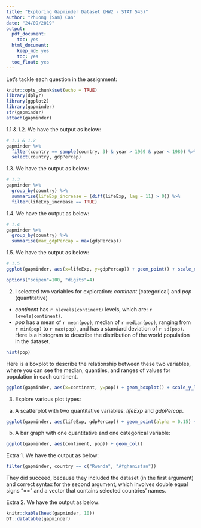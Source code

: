 ```yaml
---
title: "Exploring Gapminder Dataset (HW2 - STAT 545)"
author: "Phuong (Sam) Can"
date: "24/09/2019"
output:
  pdf_document:
    toc: yes
  html_document:
    keep_md: yes
    toc: yes
  toc_float: yes
---
```


Let's tackle each question in the assignment:
```r
knitr::opts_chunk$set(echo = TRUE)
library(dplyr)
library(ggplot2)
library(gapminder)
str(gapminder)
attach(gapminder)
```

1.1 & 1.2. We have the output as below:

```r
# 1.1 & 1.2
gapminder %>%
  filter(country == sample(country, 3) & year > 1969 & year < 1980) %>%
  select(country, gdpPercap)
```

1.3. We have the output as below:

```r
# 1.3
gapminder %>% 
  group_by(country) %>% 
  summarise(lifeExp_increase = (diff(lifeExp, lag = 11) > 0)) %>% 
  filter(lifeExp_increase == TRUE)
```

1.4. We have the output as below:

```r
# 1.4
gapminder %>% 
  group_by(country) %>% 
  summarise(max_gdpPercap = max(gdpPercap))
```

1.5. We have the output as below:

```r
# 1.5
ggplot(gapminder, aes(x=lifeExp, y=gdpPercap)) + geom_point() + scale_x_log10(lifeExp)
```

```r
options("scipen"=100, "digits"=4)
```

2. I selected two variables for exploration: *continent* (categorical) and *pop* (quantitative)
- *continent* has ``r nlevels(continent)`` levels, which are: ``r levels(continent)``.
- *pop* has a mean of ``r mean(pop)``, median of ``r median(pop)``, ranging from ``r min(pop)`` to ``r max(pop)``, and has a standard deviation of ``r sd(pop)``. Here is a histogram to describe the distribution of the world population in the dataset.

```r
hist(pop)
```

Here is a boxplot to describe the relationship between these two variables, where you can see the median, quantiles, and ranges of values for population in each continent.

```r
ggplot(gapminder, aes(x=continent, y=pop)) + geom_boxplot() + scale_y_log10()
```

3. Explore various plot types:
a. A scatterplot with two quantitative variables: *lifeExp* and *gdpPercap.*

```r
ggplot(gapminder, aes(lifeExp, gdpPercap)) + geom_point(alpha = 0.15) + theme_bw() 
```

b. A bar graph with one quantitative and one categorical variable: 

```r
ggplot(gapminder, aes(continent, pop)) + geom_col()
```

Extra 1. We have the output as below:

```r
filter(gapminder, country == c("Rwanda", "Afghanistan"))
```

They did succeed, because they included the dataset (in the first argument) and correct syntax for the second argument, which involves double equal signs "==" and a vector that contains selected countries' names.

Extra 2. We have the output as below:

```r
knitr::kable(head(gapminder, 10))
DT::datatable(gapminder)
```





